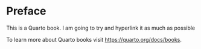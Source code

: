 # Preface {.unnumbered}

This is a Quarto book. I am going to try and hyperlink it as much as possible

To learn more about Quarto books visit <https://quarto.org/docs/books>.
\acr{ligo}